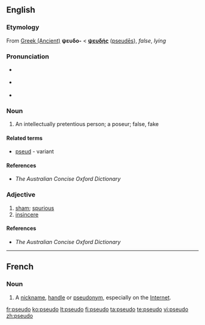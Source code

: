 {{see|pseudo-}}
==English==

===Etymology===
From [[w:Ancient Greek language|Greek (Ancient)]]      <!-- Please note that this makes sense, so Greek (Modern) and Greek (Ancient) are listed both under 'G' --> '''ψευδο-''' < '''[[ψευδής]]''' ([[pseudēs]]), ''false'', ''lying''

===Pronunciation===
* {{a|RP}} {{IPA|/ˈsuːdəʊ/}}
* {{a|US}} {{IPA|/ˈsuːdoʊ/}}
* {{rhymes|uːdəʊ}}

===Noun===
{{en-noun}}

# An intellectually pretentious person; a poseur; false, fake

====Related terms====
* [[pseud]] - variant

====References====
* ''The Australian Concise Oxford Dictionary''

===Adjective===
{{en-adj|-}}

# [[sham]]; [[spurious]]
# [[insincere]]

====References====
* ''The Australian Concise Oxford Dictionary''

----

==French==

===Noun===
{{fr-noun|m}}

# A [[nickname]], [[handle]] or [[pseudonym]], especially on the [[Internet]].

[[fr:pseudo]]
[[ko:pseudo]]
[[lt:pseudo]]
[[fi:pseudo]]
[[ta:pseudo]]
[[te:pseudo]]
[[vi:pseudo]]
[[zh:pseudo]]